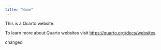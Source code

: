 ```yaml
---
title: "Home"
---
```


This is a Quarto website.

To learn more about Quarto websites visit <https://quarto.org/docs/websites>.

changed